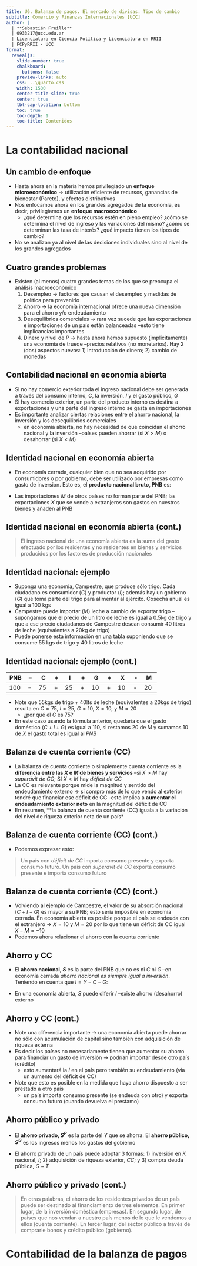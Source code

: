 ```yaml
---
title: U6. Balanza de pagos. El mercado de divisas. Tipo de cambio 
subtitle: Comercio y Finanzas Internacionales [UCC]
author: |
  | **Sebastián Freille**
  | 0933217@ucc.edu.ar
  | Licenciatura en Ciencia Política y Licenciatura en RRII
  | FCPyRRII - UCC
format:
  revealjs:
    slide-number: true
    chalkboard:
      buttons: false
    preview-links: auto
    css: ..\quarto.css
    width: 1500
    center-title-slide: true
    center: true
    tbl-cap-location: bottom
    toc: true
    toc-depth: 1
    toc-title: Contenidos
---
```


# La contabilidad nacional {background="#43464B"}

## Un cambio de enfoque

- Hasta ahora en la materia hemos privilegiado un **enfoque
  microeconómico** $\longrightarrow$ utilización eficiente de
  recursos, ganancias de bienestar (Pareto), y efectos distributivos
- Nos enfocamos ahora en los grandes agregados de la economía, es
  decir, privilegiamos un **enfoque macroeconómico**
  - ¿qué determina que los recursos estén en pleno empleo? ¿cómo se
    determina el nivel de ingreso y las variaciones del mismo? ¿cómo
    se determinan las tasa de interés? ¿qué impacto tienen los tipos
    de cambio?
- No se analizan ya al nivel de las decisiones individuales sino al
  nivel de los grandes agregados

## Cuatro grandes problemas

- Existen (al menos) cuatro grandes temas de los que se preocupa el
  análisis macroeconómico
  1. Desempleo $\longrightarrow$ factores que causan el desempleo y
     medidas de política para prevenirlo
  2. Ahorro $\longrightarrow$ la economía internacional ofrece una
     nueva dimensión para el ahorro y/o endeudamiento
  3. Desequilibrios comerciales $\longrightarrow$ rara vez sucede que
     las exportaciones e importaciones de un país están balanceadas
     --esto tiene implicancias importantes
  4. Dinero y nivel de $P$ $\longrightarrow$ hasta ahora hemos
     supuesto (implícitamente) una economía de trueqe --precios
     relativos (no monetarios). Hay 2 (dos) aspectos nuevos: 1)
     introducción de dinero; 2) cambio de monedas

## Contabilidad nacional en economía abierta

- Si no hay comercio exterior toda el ingreso nacional debe ser
  generada a través del consumo interno, $C$, la inversión, $I$ y el
  gasto público, $G$
- Si hay comercio exterior, un parte del producto interno es destina a
  exportaciones y una parte del ingreso interno se gasta en
  importaciones
- Es importante analizar ciertas relaciones entre el ahorro nacional,
  la inversión y los desequilibrios comerciales 
  - en economía abierta, no hay necesidad de que coincidan el ahorro
    nacional y la inversión --países pueden ahorrar (si $X>M$) o
    desahorrar (si $X<M$)

## Identidad nacional en economía abierta

- En economía cerrada, cualquier bien que no sea adquirido por
  consumidores o por gobierno, debe ser utilizado por empresas como
  gasto de inversion. Esto es, el **producto nacional bruto, PNB** es:
  
\begin{equation}
Y=C+I+G
\end{equation}

- Las importaciones $M$ de otros países no forman parte del PNB; las
  exportaciones $X$ que se vende a extranjeros son gastos en nuestros bienes y añaden al PNB

\begin{equation}
Y=C+I+G+X-N
\end{equation}

## Identidad nacional en economía abierta (cont.)

> El ingreso nacional de una economía abierta es la suma del gasto
> efectuado por los residentes y no residentes en bienes y servicios
> producidos por los factores de producción nacionales

## Identidad nacional: ejemplo

- Suponga una economía, Campestre, que produce sólo trigo. Cada
  ciudadano es consumidor ($C$) y productor ($I$); además hay un
  gobierno ($G$) que toma parte del trigo para alimentar al
  ejército. Cosecha anual es igual a 100 kgs
- Campestre puede importar ($M$) leche a cambio de exportar trigo
  --supongamos que el precio de un litro de leche es igual a 0.5kg de
  trigo y que a ese precio ciudadanos de Campestre desean consumir 40
  litros de leche (equivalentes a 20kg de trigo)
- Puede ponerse esta información en una tabla suponiendo que se
  consume 55 kgs de trigo y 40 litros de leche

## Identidad nacional: ejemplo (cont.)


| PNB 	| = 	| C  	| + 	| I  	| + 	| G  	| + 	| X  	| - 	| M  	|
|-----	|---	|----	|---	|----	|---	|----	|---	|----	|---	|----	|
| 100 	| = 	| 75 	| + 	| 25 	| + 	| 10 	| + 	| 10 	| - 	| 20 	|

- Note que 55kgs de trigo + 40lts de leche (equivalentes a 20kgs
  de trigo) resulta en $C=75$, $I=25$, $G=10$, $X=10$, y $M=20$
  - ¿por qué el $C$ es 75? 
- En este caso usando la fórmula anterior, quedaría que el gasto
  doméstico ($C+I+G$) es igual a 110, si restamos 20 de $M$ y sumamos
  10 de $X$ el gasto total es igual al $PNB$

## Balanza de cuenta corriente (CC)

- La balanza de cuenta corriente o simplemente cuenta corriente es la
  **diferencia entre las $X$ e $M$ de bienes y servicios** --si $X>M$
  hay *superávit de CC*; SI $X<M$ hay *déficit de CC*
- La CC es relevante porque mide la magnitud y sentido del
  endeudamiento externo $\longrightarrow$ si compro más de lo que
  vendo al exterior tendré que financiar ese déficit de CC
  -esto implica a **aumentar el endeudamiento exterior neto** en la
  magnitud del déficit de CC
- En resumen, **la balanza de cuenta corriente (CC) iguala a la
  variación del nivel de riqueza exterior neta de un país*

## Balanza de cuenta corriente (CC) (cont.)

- Podemos expresar esto:

\begin{equation}
Y-(C+I+G)=X-M=CC
\end{equation}

> Un país con *déficit de CC* importa consumo presente y exporta
> consumo futuro. Un país con *superavit de CC* exporta consumo
> presente e importa consumo futuro

## Balanza de cuenta corriente (CC) (cont.)

- Volviendo al ejemplo de Campestre, el valor de su absorción nacional
  ($C+I+G$) es mayor a
  su PNB; esto sería imposible en economía cerrada. En economía
  abierta es posible porque el país se endeuda con el extranjero
  $\longrightarrow$ $X=10$ y $M=20$ por lo que tiene un déficit de CC
  igual $X-M=-10$
- Podemos ahora relacionar el ahorro con la cuenta corriente

## Ahorro y CC

- El **ahorro nacional, $S$** es la parte del PNB que no es ni $C$ ni $G$
  --en economía cerrada *ahorro nacional es siempre igual a
  inversión*. Teniendo en cuenta que $I=Y-C-G$:

\begin{align}
S&=Y-C-G \\
S&=I \\
\end{align}

- En una economía abierta, $S$ puede diferir $I$ --existe ahorro (desahorro) externo

\begin{equation}
S=I+CC
\end{equation}

## Ahorro y CC (cont.)

- Note una diferencia importante $\longrightarrow$ una economía
  abierta puede ahorrar no sólo con acumulación de capital sino
  también con adquisición de riqueza externa
- Es decir los países no necesariamente tienen que aumentar su ahorro
  para financiar un gasto de inversión $\longrightarrow$ podrían
  importar desde otro país (crédito)
  - esto aumentará la $I$ en el país pero también su endeudamiento
    (vía un aumento del déficit de CC)
- Note que esto es posible en la medida que haya ahorro dispuesto a
  ser prestado a otro país
  - un país importa consumo presente (se endeuda con otro) y exporta
    consumo futuro (cuando devuelva el prestamo)
	
## Ahorro público y privado

- El **ahorro privado, $S^{P}$** es la parte del $Y$ que se ahorra. El
  **ahorro público, $S^{G}$** es los ingresos menos los gastos del
  gobierno

\begin{align}
S^{P}&=Y-T-C \\
S^{G}&=T-G \\
S&=Y-C-G=(Y-T-C)+(T-G)=S^{P}+S^{G} \\
S^{P}&=I+CC-S^{G}=I+CC-(T-G)=I+CC+(G-T)
\end{align}

- El ahorro privado de un país puede adoptar 3 formas: 1) inversión
  en $K$ nacional, $I$; 2) adquisición de riqueza exterior, $CC$;
  y 3) compra deuda pública, $G-T$ 
  
## Ahorro público y privado (cont.)

> En otras palabras, el ahorro de los residentes privados de un país
> puede ser destinado al financiamiento de tres elementos. En primer
> lugar, de la inversión doméstica (empresas). En segundo lugar, de
> países que nos vendan a nuestro país menos de lo que le vendemos a
> ellos (cuenta corriente). En tercer lugar, del sector público a
> través de comprarle bonos y crédito público (gobierno). 

# Contabilidad de la balanza de pagos {background="#43464B"}
